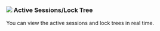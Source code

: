 ### ![](/img/number-03.png) Active Sessions/Lock Tree

You can view the active sessions and lock trees in real time.
